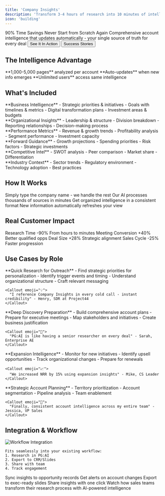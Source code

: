 ```yaml
---
title: 'Company Insights'
description: 'Transform 3-4 hours of research into 10 minutes of intelligence'
icon: 'building'
---
```


<Hero>
  <Badge variant="success">90% Time Savings</Badge>
  <HeroTitle>Never Start from Scratch Again</HeroTitle>
  <HeroDescription>
    Comprehensive account intelligence that updates automatically - your single source of truth for every deal
  </HeroDescription>
  <HeroButtons>
    <Button href="/demo">See It In Action</Button>
    <Button variant="secondary" href="/case-studies">Success Stories</Button>
  </HeroButtons>
</Hero>

## The Intelligence Advantage

<CardGroup cols={3}>
  <Card title="Comprehensive" icon="globe" color="#8b5cf6">
    **1,000-5,000 pages** analyzed per account
  </Card>
  <Card title="Current" icon="refresh" color="#10b981">
    **Auto-updates** when new info emerges
  </Card>
  <Card title="Collaborative" icon="users" color="#3b82f6">
    **Unlimited users** access same intelligence
  </Card>
</CardGroup>

## What's Included

<Tabs>
  <Tab title="🎯 Strategic Intel">
    <Grid cols={2}>
      <div>
        **Business Intelligence**
        - Strategic priorities & initiatives
        - Goals with timelines & metrics
        - Digital transformation plans
        - Investment areas & budgets
      </div>
      <div>
        **Organizational Insights**
        - Leadership & structure
        - Division breakdown
        - Reporting relationships
        - Decision-making process
      </div>
    </Grid>
  </Tab>
  <Tab title="📊 Financial Analysis">
    <Grid cols={2}>
      <div>
        **Performance Metrics**
        - Revenue & growth trends
        - Profitability analysis
        - Segment performance
        - Investment capacity
      </div>
      <div>
        **Forward Guidance**
        - Growth projections
        - Spending priorities
        - Risk factors
        - Strategic investments
      </div>
    </Grid>
  </Tab>
  <Tab title="🏢 Market Position">
    <Grid cols={2}>
      <div>
        **Competitive Intel**
        - SWOT analysis
        - Peer comparison
        - Market share
        - Differentiation
      </div>
      <div>
        **Industry Context**
        - Sector trends
        - Regulatory environment
        - Technology adoption
        - Best practices
      </div>
    </Grid>
  </Tab>
</Tabs>

## How It Works

<Steps>
  <Step title="Enter Company Name">
    Simply type the company name - we handle the rest
  </Step>
  <Step title="AI Analysis">
    Our AI processes thousands of sources in minutes
  </Step>
  <Step title="Structured Insights">
    Get organized intelligence in a consistent format
  </Step>
  <Step title="Continuous Updates">
    New information automatically refreshes your view
  </Step>
</Steps>

## Real Customer Impact

<StatGroup>
  <Stat>
    <StatLabel>Research Time</StatLabel>
    <StatNumber>-90%</StatNumber>
    <StatHelpText>From hours to minutes</StatHelpText>
  </Stat>
  <Stat>
    <StatLabel>Meeting Conversion</StatLabel>
    <StatNumber>+40%</StatNumber>
    <StatHelpText>Better qualified opps</StatHelpText>
  </Stat>
  <Stat>
    <StatLabel>Deal Size</StatLabel>
    <StatNumber>+28%</StatNumber>
    <StatHelpText>Strategic alignment</StatHelpText>
  </Stat>
  <Stat>
    <StatLabel>Sales Cycle</StatLabel>
    <StatNumber>-25%</StatNumber>
    <StatHelpText>Faster progression</StatHelpText>
  </Stat>
</StatGroup>

## Use Cases by Role

<AccordionGroup>
  <Accordion title="Sales Development (SDR/BDR)" icon="phone">
    **Quick Research for Outreach**
    - Find strategic priorities for personalization
    - Identify trigger events and timing
    - Understand organizational structure
    - Craft relevant messaging
    
    <Callout emoji="💡">
      "I reference Company Insights in every cold call - instant credibility" - Henry, SDR at Project44
    </Callout>
  </Accordion>
  <Accordion title="Account Executives" icon="handshake">
    **Deep Discovery Preparation**
    - Build comprehensive account plans
    - Prepare for executive meetings
    - Map stakeholders and initiatives
    - Create business justification
    
    <Callout emoji="🎯">
      "PG:AI is like having a senior researcher on every deal" - Sarah, Enterprise AE
    </Callout>
  </Accordion>
  <Accordion title="Customer Success" icon="heart">
    **Expansion Intelligence**
    - Monitor for new initiatives
    - Identify upsell opportunities
    - Track organizational changes
    - Prepare for renewals
    
    <Callout emoji="📈">
      "We increased NRR by 15% using expansion insights" - Mike, CS Leader
    </Callout>
  </Accordion>
  <Accordion title="Sales Leadership" icon="crown">
    **Strategic Account Planning**
    - Territory prioritization
    - Account segmentation
    - Pipeline analysis
    - Team enablement
    
    <Callout emoji="🚀">
      "Finally, consistent account intelligence across my entire team" - Jessica, VP Sales
    </Callout>
  </Accordion>
</AccordionGroup>

## Integration & Workflow

<Tabs>
  <Tab title="🔄 Your Process">
    <Image src="/api/placeholder/800/400" alt="Workflow Integration" />
    
    Fits seamlessly into your existing workflow:
    1. Research in PG:AI
    2. Export to CRM/Slides
    3. Share with team
    4. Track engagement
  </Tab>
  <Tab title="🔗 Integrations">
    <CardGroup cols={2}>
      <Card title="Salesforce" icon="salesforce">
        Sync insights to opportunity records
      </Card>
      <Card title="Slack" icon="slack">
        Get alerts on account changes
      </Card>
      <Card title="PowerPoint" icon="file-powerpoint">
        Export to exec-ready slides
      </Card>
      <Card title="Email" icon="envelope">
        Share insights with one click
      </Card>
    </CardGroup>
  </Tab>
</Tabs>

<Card title="See Company Insights in Action" icon="play" href="/demo">
  Watch how sales teams transform their research process with AI-powered intelligence
</Card>